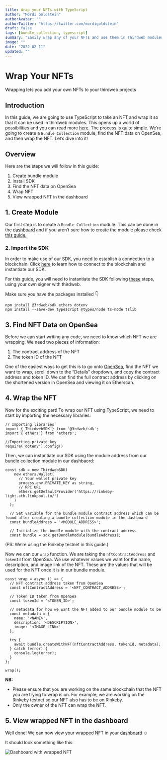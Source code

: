 ```yaml
---
title: Wrap your NFTs with TypeScript
author: "Mordi Goldstein"
authorAvatar: ""
authorTwitter: "https://twitter.com/mordigoldstein"
draft: false
tags: [bundle-collection, typescript]
summary: "Easily wrap any of your NFTs and use them in Thirdweb modules"
image: ""
date: "2022-02-11"
updated: ""
---
```


# Wrap Your NFTs

Wrapping lets you add your own NFTs to your thirdweb projects

## Introduction

In this guide, we are going to use TypeScript to take an NFT and wrap it so that it can be used in thirdweb modules. This opens up a world of possibilities and you can read more [here](https://discord.com/channels/834227967404146718/902296761840853012/926253742939062273).  The process is quite simple. We’re going to create a `Bundle Collection` module, find the NFT data on OpenSea, and then wrap the NFT. Let’s dive into it!

## Overview

Here are the steps we will follow in this guide:

1. Create bundle module
2. Install SDK
3. Find the NFT data on OpenSea
4. Wrap NFT
5. View wrapped NFT in the dashboard

## 1. Create Module

Our first step is to create a `Bundle Collection` module. This can be done in the [dashboard](/dashboard) and if you aren’t sure how to create the module please check [this guide.](/portal/learn/introduction) 

### 2. Import the SDK

In order to make use of our SDK, you need to establish a connection to a blockchain.
Click [here](/learn/connect-to-blockchain) to learn how to connect to the blockchain and instantiate our SDK.

For this guide, you will need to instantiate the SDK following [these](/learn/connect-to-blockchain#using-your-own-signer-with-thirdweb) steps, using your own signer with thirdweb.

Make sure you have the packages installed 👇
```tsx
npm install @3rdweb/sdk ethers dotenv
npm install --save-dev typescript @types/node ts-node tslib
```

## 3. Find NFT Data on OpenSea

Before we can start writing any code, we need to know which NFT we are wrapping. We need two pieces of information:

1. The contract address of the NFT
2. The token ID of the NFT

One of the easiest ways to get this is to go onto [OpenSea](https://opensea.io/), find the NFT we want to wrap, scroll down to the “Details” dropdown, and copy the contract address and token ID. We can find the full contract address by clicking on the shortened version in OpenSea and viewing it on Etherscan. 

## 4. Wrap the NFT

Now for the exciting part! To wrap our NFT using TypeScript, we need to start by importing the necessary libraries:

```tsx
// Importing libraries
import { ThirdwebSDK } from '@3rdweb/sdk';
import { ethers } from 'ethers';

//Importing private key
require('dotenv').config()
```

Then, we can instantiate our SDK using the module address from our bundle collection module in our dashbaord:

```tsx
const sdk = new ThirdwebSDK(
    new ethers.Wallet(
      // Your wallet private key
      process.env.PRIVATE_KEY as string,
      // RPC URL
      ethers.getDefaultProvider('https://rinkeby-light.eth.linkpool.io/')
    )
  );
  
  // Set variable for the bundle module contract address which can be found after creating a bundle collection module in the dashboard
  const bundleAddress = '<MODULE_ADDRESS>';
  
  // Initialize the bundle module with the contract address
  const bundle = sdk.getBundleModule(bundleAddress);
```

(PS: We’re using the Rinkeby testnet in this guide.)

Now we can our `wrap` function. We are taking the `nftContractAddress` and `tokenId` from OpenSea. We use whatever values we want for the name, description, and image link of the NFT. These are the values that will be used for the NFT once it is in our bundle module. 

```tsx
const wrap = async () => {
  // NFT contract address taken from OpenSea
  const nftContractAddress = '<NFT_CONTRACT_ADDRESS>';

  // Token ID taken from OpenSea
  const tokenId = '<TOKEN_ID>';

  // metadata for how we want the NFT added to our bundle module to be
  const metadata = {
    name: '<NAME>',
    description: '<DESCRIPTION>',
    image: '<IMAGE_LINK>'
  };

  try {
    await bundle.createWithNFT(nftContractAddress, tokenId, metadata);
  } catch (error) {
    console.log(error);
  }
};

wrap();
```

**NB:** 

- Please ensure that you are working on the same blockchain that the NFT you are trying to wrap is on. For example, we are working on the Rinkeby testnet so our NFT also has to be on Rinkeby.
- Only the owner of the NFT can wrap the NFT.

## 5. View wrapped NFT in the dashboard

Well done! We can now view your wrapped NFT in your [dashboard](/dashboard) ☺️

It should look something like this:

![Dashboard with wrapped NFT](/assets/portal/guides/wrap-your-nfts/1-wrap-nfts.png)